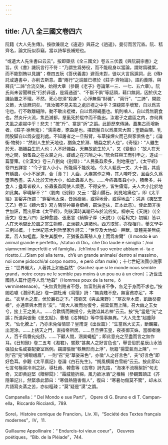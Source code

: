 ```yaml
---
---
---
```

title: 八八 全三國文卷四六
---




阮籍《大人先生傳》。按欲兼屈之《遠遊》與莊之《逍遥》，曼衍而苦冗沓。阮、嵇齊名，論文阮似忝竊，當以詩挈長補短也。

“或遺大人先生書曰云云”。按即檃括《全三國文》卷五三伏義《與阮嗣宗書》之旨。伏《書》譏阮言行不符：“乃謂生爲勞役，而不能殺身以當論，謂財爲穢累，而不能割賄以見譏”；卷四五阮《答伏義書》避而未對，徒以大言爲遁詞，此《傳》託或遺書中，亦削去斯意。蓋“兩行”之説雖已標於《莊子·齊物論》，語約義隱，與釋氏“二諦”合流交映，始得大章（參觀《老子》卷論第一三、一七、五六章）。阮氏尚未習聞釋氏“行於非道，是爲通道”、“不斷不俱”等話頭，藉口無詞，因於伏之譏訕置之不理。不然，死心豈須“殺身”，心淨無傷“財穢”，“兩行”、“二諦”，開脱文飾，大放厥詞矣。“且汝獨不見夫虱之處於裩之中乎？深縫匿乎壞絮，自以爲吉宅也。行不敢離縫隙，動不敢出裩襠，自以爲得繩墨也。飢則嚙人，自以爲無窮食也。然炎斤火流，焦邑滅都，羣虱死於裩中而不能出。汝君子之處區之内，亦何異夫虱之處裩中乎！悲夫！”按“斤”、當是“炘”之譌。此節歷來傳誦，蓋集古而增新者。《莊子·徐無鬼》：“濡需者，豕蝨是也。擇疏鬣自以爲廣宫大囿；奎蹏曲隈、乳間股脚自以爲安屋利處。不知屠者之一旦鼓臂，布草操煙火而己與豕俱焦也”；《論衡·物勢》：“然則人生於天地也，猶魚之於淵、蟣蝨之於人也”，《奇怪》：“人雖生於天，猶蟣蝨生於人也；人不好蟣蝨，天無故欲生於人”，又《變動》：“故人在天地之間，猶蚤蝨之在衣裳之内、螻蟻之在穴隙之中。”阮合莊與王而引申之，遂成一篇警策。《全漢文》卷三八劉向《别録》：“人民蚤蝨衆多，則地癢也”，《太平經》卷四五詳言：“今子言人小小，所能爲不能疾地。今大人軀長一丈、大十圍，其齒有龋蟲，小小不足道，合［食？］人齒，大疾當作之時，其人啼呼交，且齒久久爲墮落悉盡。夫人比於天地大小，如此蟲害人也。……今疥蟲蚤蝨小小，積衆多，共食人；蠱毒者殺人，疥蟲蚤蝨同使人煩懣，不得安坐，皆生瘡瘍。夫人大小比於地如此矣。寧曉解不？”（劉向《别録》又云：“鑿山鑽石，則見地痛也”，即《太平經》言鑿井所謂：“穿鑿地太深，皆爲瘡瘍，或得地骨，或得地血”；洪邁《夷堅支志乙》卷五《顧六耆》寫方隅禁神畢身瘡痏，竊油塗抹，正本此意）。使此節非後世加誣，而出原本《太平經》，則後漢時其喻已布於流俗矣。柳宗元《天説》（《全唐文》卷五八四）記韓愈語、張惠言《續柳子厚〈天説〉》（《茗柯文》初編）皆以人在天地間比於蟲之寄生物體，正漢魏人遺緒也。西方取譬，亦復相肖，舉文學中三例以概。十七世紀意大利哲學家作詩云：“世界及大地如一巨獸，舉體完美無疵累，吾人如蛆蠹，聚生其腹中，正猶蚤蝨蕃殖人身上而爲害爾”（Il mondo è un animal grande e perfetto，/statuo di Dio，che Dio laude e simiglia：/noi siamvermi imperfetti e vil famiglia，/ch’intra il suo ventre abbiam vi- ta e ricetto./.../Siam poi alla terra，ch’è un grande animale/ dentro al massimo，noi come pidocchi/al corpo nostro，e però cifan male）；十七世紀法國小説家云：“世界偌大，人著其上如蚤蝨然”（Sachez que si le monde nous semble grand，notre corps ne le semble pas moins à un pou ou à un ciron）；近世法國詩人篇什逕呼人爲“地蝨”（Hommes poux de la terre，ô verminetenace）。“夫無貴則賤者不怨，無富則貧者不争，各足于身而不求也。”按閻若璩《潛邱札記》卷一謂杜甫《寫懷》詩：“無貴賤不悲，無富貧亦足”，本此。“衣草木之皮，伏於巖石之下。” 按劉叉《與孟東野》：“寒衣草木皮，飢飯葵藿根”，亦通草與木而言“皮”。“局大人微而勿復兮，揚雲氣而上陳。召大幽之玉女兮，接上王之美人。……合歡情而微授兮，先艷溢其若神”云云。按“先”當是“光”之譌；所道與張衡《思玄賦》、曹植《洛神賦》等中情事無異。“大人先生”超塵陟天，“仙化騰上”，乃亦未免俗情耶？皇甫湜《出世篇》：“生當爲大丈夫，斷羈羅，出泥涂。……上括天之門，直指帝所居。……旦旦狎玉皇，夜夜御天姝，當御者幾人，百千爲番宛宛舒。……下顧人間，溷糞蠅蛆”；即此意充之至盡而言之無怍耳。《日知録》卷二五考《湘君》，嘗歎“甚矣人之好言色也”，舉世俗於星辰山水皆强加女名或妄配妻室爲例。竊謂張衡“軼無形而上浮”，阮籍“揚雲氣而上陳”，一則“召”見“嫮眼蛾眉”，一則“召”見“華姿采色”，亦徵“人之好言色”，夫“好言色”即好色耳。參觀《太平廣記》卷論《白石先生》。“朔風横厲白雪紛”云云。按此節以七言句極寫冷冽之狀，導杜甫、韓愈等《苦寒》詩先路，“海凍不流棉絮折”句尤奇，又即黄庭堅《贈柳閎》：“霜威能折綿，風力欲冰酒”之椎輪（參觀龔頤正《芥隱筆記》）。然緊承此節曰：“寒倡熱隨害傷人”，復曰：“寒暑勿傷莫不驚”，却未以片語寫炎蒸之苦，亦似粗疎；“莫”疑是“漠”之譌。

Campanella：“ Del Mondo e sue Parti”， Opere di G. Bruno e di T. Campan- ella，Riccardo Ricciardi，789.

Sorel，Histoire comique de Francion，Liv. XI，“Société des Textes français modernes”，IV，11.

Guillaume Appollinaire：“ Endurcis-toi vieux coeur”， Oeuvres poétiques，“Bib. de la Pléiade”，744.